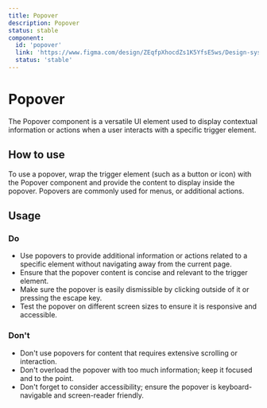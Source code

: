 ```yaml
---
title: Popover
description: Popover
status: stable
component:
  id: 'popover'
  link: 'https://www.figma.com/design/ZEqfpXhocdZs1K5YfsE5ws/Design-system?node-id=8819-31831'
  status: 'stable'
---
```


# Popover

The Popover component is a versatile UI element used to display contextual information or actions when a user interacts with a specific trigger element.

<Section current="design" >

<ComponentPreview>
  <PopoverSample />
</ComponentPreview>

<FigmaPreviewButton href="https://www.figma.com/design/ZEqfpXhocdZs1K5YfsE5ws/Design-system?node-id=8819-31831" />

## How to use

To use a popover, wrap the trigger element (such as a button or icon) with the Popover component and provide the content to display inside the popover. Popovers are commonly used for menus, or additional actions.

## Usage

### Do

- Use popovers to provide additional information or actions related to a specific element without navigating away from the current page.
- Ensure that the popover content is concise and relevant to the trigger element.
- Make sure the popover is easily dismissible by clicking outside of it or pressing the escape key.
- Test the popover on different screen sizes to ensure it is responsive and accessible.

### Don't

- Don't use popovers for content that requires extensive scrolling or interaction.
- Don't overload the popover with too much information; keep it focused and to the point.
- Don't forget to consider accessibility; ensure the popover is keyboard-navigable and screen-reader friendly.

</Section>
